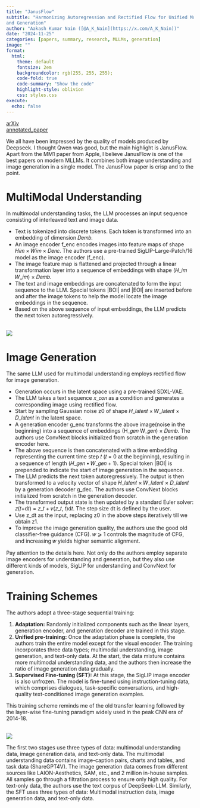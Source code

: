 ```yaml
---
title: "JanusFlow"
subtitle: "Harmonizing Autoregression and Rectified Flow for Unified Multimodal Understanding
and Generation"
author: "Aakash Kumar Nain ([@A_K_Nain](https://x.com/A_K_Nain))"
date: "2024-11-25"
categories: [papers, summary, research, MLLMs, generation]
image: ""
format:
  html:
    theme: default
    fontsize: 2em
    backgroundcolor: rgb(255, 255, 255);
    code-fold: true
    code-summary: "Show the code"
    highlight-style: oblivion
    css: styles.css
execute: 
  echo: false
---
```


[arXiv](https://arxiv.org/abs/2411.07975)<br>
[annotated_paper](https://github.com/AakashKumarNain/annotated_research_papers/blob/master/MLLMs/janusflow.pdf)


We all have been impressed by the quality of models produced by Deepseek. I thought Qwen was good, but
the main highlight is JanusFlow. Apart from the MM1 paper from Apple, I believe JanusFlow is one of the
best papers on modern MLLMs. It combines both image understanding and image generation in a single model.
The JanusFlow paper is crisp and to the point.


# MultiModal Understanding

In multimodal understanding tasks, the LLM processes an input sequence consisting of interleaved text and
image data.

* Text is tokenized into discrete tokens. Each token is transformed into an embedding of dimension 𝐷𝑒𝑚𝑏.
* An image encoder f_enc encodes images into feature maps of shape 𝐻𝑖𝑚 × 𝑊𝑖𝑚 × 𝐷𝑒𝑛𝑐. The authors use a
pre-trained SigLIP-Large-Patch/16 model as the image encoder (f_enc).
* The image feature map is flattened and projected through a linear transformation layer into a sequence
of embeddings with shape (𝐻_𝑖𝑚 𝑊_𝑖𝑚) × 𝐷𝑒𝑚𝑏.
* The text and image embeddings are concatenated to form the input sequence to the LLM. Special tokens
|BOI| and |EOI| are inserted before and after the image tokens to help the model locate the image
embeddings in the sequence.
* Based on the above sequence of input embeddings, the LLM predicts the next token autoregressively.

<br>
![](../paper_screenshots/janusflow/1.png)
<br>

# Image Generation

The same LLM used for multimodal understanding employs rectified flow for image generation.

* Generation occurs in the latent space using a pre-trained SDXL-VAE.
* The LLM takes a text sequence 𝑥_𝑐𝑜𝑛 as a condition and generates a corresponding image using rectified
flow.
* Start by sampling Gaussian noise z0 of shape 𝐻_𝑙𝑎𝑡𝑒𝑛𝑡 × 𝑊_𝑙𝑎𝑡𝑒𝑛𝑡 × 𝐷_𝑙𝑎𝑡𝑒𝑛𝑡 in the latent space.
* A generation encoder g_enc transforms the above image(noise in the beginning) into a sequence of
embeddings (H_𝑔𝑒𝑛 W_𝑔𝑒𝑛) × 𝐷𝑒𝑚𝑏. The authors use ConvNext blocks initialized from scratch in the
generation encoder here.
* The above sequence is then concatenated with a time embedding representing the current time step 
𝑡 (𝑡 = 0 at the beginning), resulting in a sequence of length 
(𝐻_𝑔𝑒𝑛 • 𝑊_𝑔𝑒𝑛 + 1). Special token |BOI| is prepended to indicate the start of image generation in the
sequence.
* The LLM predicts the next token autoregressively. The output is then transformed to a velocity vector
of shape 𝐻_𝑙𝑎𝑡𝑒𝑛𝑡 × 𝑊_𝑙𝑎𝑡𝑒𝑛𝑡 × 𝐷_𝑙𝑎𝑡𝑒𝑛𝑡 by a generation decoder g_dec. The authors use ConvNext blocks
initialized from scratch in the generation decoder.
* The transformed output state is then updated by a standard Euler solver: 𝑧(𝑡+d𝑡) = 𝑧_𝑡 + 𝑣(𝑧_𝑡, 𝑡)d𝑡.
The step size dt is defined by the user.
* Use z_dt as the input, replacing z0 in the above steps iteratively till we obtain z1.
* To improve the image generation quality, the authors use the good old classifier-free guidance (CFG).
𝑤 ⩾ 1 controls the magnitude of CFG, and increasing 𝑤 yields higher semantic alignment.


Pay attention to the details here. Not only do the authors employ separate image encoders for
understanding and generation, but they also use different kinds of models, SigLIP for understanding and
ConvNext for generation.


# Training Schemes

The authors adopt a three-stage sequential training:

1. **Adaptation:** Randomly initialized components such as the linear layers, generation encoder, and
generation decoder are trained in this stage.
2. **Unified pre-training:** Once the adaptation phase is complete, the authors train the entire model
except for the visual encoder. The training incorporates three data types; multimodal understanding,
image generation, and text-only data. At the start, the data mixture contains more multimodal
understanding data, and the authors then increase the ratio of image generation data gradually.
3. **Supervised Fine-tuning (SFT):** At this stage, the SigLIP image encoder is also unfrozen. The model
is fine-tuned using instruction-tuning data, which comprises dialogues, task-specific conversations,
and high-quality text-conditioned image generation examples.


This training scheme reminds me of the old transfer learning followed by the layer-wise fine-tuning
paradigm widely used in the peak CNN era of 2014-18.

<br>
![](../paper_screenshots/janusflow/2.png)
<br>

The first two stages use three types of data: multimodal understanding data, image generation data, and
text-only data. The multimodal understanding data contains image-caption pairs, charts and tables, and
task data (ShareGPT4V). The image generation data comes from different sources like LAION-Aesthetics,
SAM, etc., and 2 million in-house samples. All samples go through a filtration process to ensure only
high quality. For text-only data, the authors use the text corpus of DeepSeek-LLM. Similarly, the SFT
uses three types of data: Multimodal instruction data, image generation data, and text-only data.
